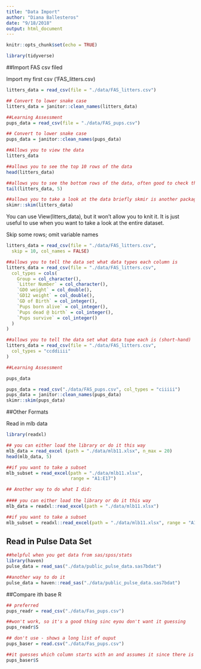 ```yaml
---
title: "Data Import"
author: "Diana Ballesteros"
date: "9/18/2018" 
output: html_document
---
```



```r
knitr::opts_chunk$set(echo = TRUE)

library(tidyverse)
```


##Import FAS csv filed

Import my first csv ('FAS_litters.csv)
```r
litters_data = read_csv(file = "./data/FAS_litters.csv")

## Convert to lower snake case 
litters_data = janitor::clean_names(litters_data)
```

```r

##Learning Assessment
pups_data = read_csv(file = "./data/FAS_pups.csv")

## Convert to lower snake case 
pups_data = janitor::clean_names(pups_data)
```

```r
##Allows you to view the data 
litters_data

##allows you to see the top 10 rows of the data 
head(litters_data)

##allows you to see the bottom rows of the data, often good to check the first and last rows to make sure you don't have empty rows 
tail(litters_data, 5)

##allows you to take a look at the data briefly skmir is another package
skimr::skim(litters_data)
```

You can use View(litters_data), but it won't allow you to knit it. It is just useful to use when you want to take a look at the entire dataset. 

Skip some rows; omit variable names
```r
litters_data = read_csv(file = "./data/FAS_litters.csv",
  skip = 10, col_names = FALSE)
```

```r
##allows you to tell the data set what data types each column is 
litters_data = read_csv(file = "./data/FAS_litters.csv",
  col_types = cols(
    Group = col_character(),
    `Litter Number` = col_character(),
    `GD0 weight` = col_double(),
    `GD12 weight` = col_double(),
    `GD of Birth` = col_integer(),
    `Pups born alive` = col_integer(),
    `Pups dead @ birth` = col_integer(),
    `Pups survive` = col_integer()
  )
)

##allows you to tell the data set what data tupe each is (short-hand)
litters_data = read_csv(file = "./data/FAS_litters.csv",
  col_types = "ccddiiii"
)

```


```r
##Learning Assessment 

pups_data

pups_data = read_csv("./data/FAS_pups.csv", col_types = "ciiiii")
pups_data = janitor::clean_names(pups_data)
skimr::skim(pups_data)
```

##Other Formats 

Read in mlb data 
```r
library(readxl)

## you can either load the library or do it this way
mlb_data = read_excel (path = "./data/mlb11.xlsx", n_max = 20)
head(mlb_data, 5)

##if you want to take a subset 
mlb_subset = read_excel(path = "./data/mlb11.xlsx", 
                        range = "A1:E17")

```


```r

## Another way to do what I did: 
  
#### you can either load the library or do it this way
mlb_data = readxl::read_excel(path = "./data/mlb11.xlsx")

##if you want to take a subset 
mlb_subset = readxl::read_excel(path = "./data/mlb11.xlsx", range = "A1:E17")
```

## Read in Pulse Data Set 
```r

##helpful when you get data from sas/spss/stats 
library(haven)
pulse_data = read_sas("./data/public_pulse_data.sas7bdat")

##another way to do it 
pulse_data = haven::read_sas("./data/public_pulse_data.sas7bdat")
```

##Compare ith base R
```r

## preferred 
pups_readr = read_csv("./data/Fas_pups.csv")

##won't work, so it's a good thing sinc eyou don't want it guessing 
pups_readr$S

## don't use - shows a long list of ouput
pups_baser = read.csv("./data/Fas_pups.csv")

##it guesses which column starts with an and assumes it since there is only one 
pups_baser$S
```



 